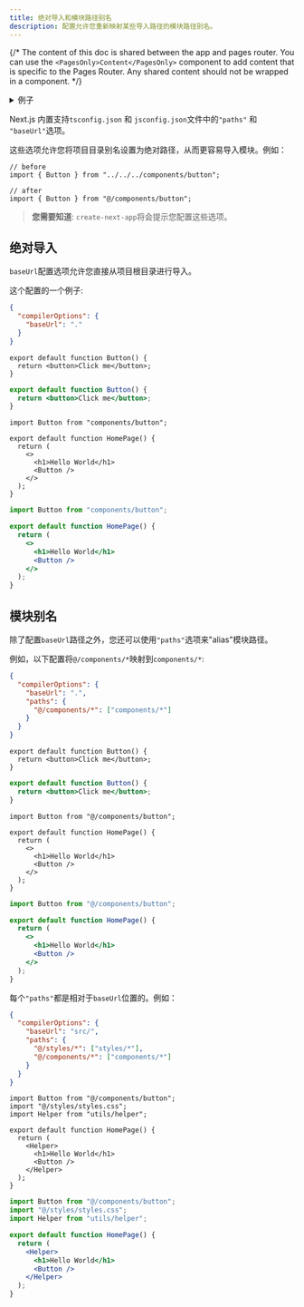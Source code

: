 ```yaml
---
title: 绝对导入和模块路径别名
description: 配置允许您重新映射某些导入路径的模块路径别名。
---
```


{/* The content of this doc is shared between the app and pages router. You can use the `<PagesOnly>Content</PagesOnly>` component to add content that is specific to the Pages Router. Any shared content should not be wrapped in a component. */}

<details>
  <summary>例子</summary>

- [绝对导入和别名](https://github.com/vercel/next.js/tree/canary/examples/with-absolute-imports)

</details>

Next.js 内置支持`tsconfig.json` 和 `jsconfig.json`文件中的`"paths"` 和 `"baseUrl"`选项。

这些选项允许您将项目目录别名设置为绝对路径，从而更容易导入模块。例如：

```tsx
// before
import { Button } from "../../../components/button";

// after
import { Button } from "@/components/button";
```

> **您需要知道**: `create-next-app`将会提示您配置这些选项。

## 绝对导入

`baseUrl`配置选项允许您直接从项目根目录进行导入。

这个配置的一个例子:

```json filename="tsconfig.json or jsconfig.json"
{
  "compilerOptions": {
    "baseUrl": "."
  }
}
```

```tsx filename="components/button.tsx" switcher
export default function Button() {
  return <button>Click me</button>;
}
```

```jsx filename="components/button.js" switcher
export default function Button() {
  return <button>Click me</button>;
}
```

```tsx filename="app/page.tsx" switcher
import Button from "components/button";

export default function HomePage() {
  return (
    <>
      <h1>Hello World</h1>
      <Button />
    </>
  );
}
```

```jsx filename="app/page.js" switcher
import Button from "components/button";

export default function HomePage() {
  return (
    <>
      <h1>Hello World</h1>
      <Button />
    </>
  );
}
```

## 模块别名

除了配置`baseUrl`路径之外，您还可以使用`"paths"`选项来"alias"模块路径。

例如，以下配置将`@/components/*`映射到`components/*`:

```json filename="tsconfig.json or jsconfig.json"
{
  "compilerOptions": {
    "baseUrl": ".",
    "paths": {
      "@/components/*": ["components/*"]
    }
  }
}
```

```tsx filename="components/button.tsx" switcher
export default function Button() {
  return <button>Click me</button>;
}
```

```jsx filename="components/button.js" switcher
export default function Button() {
  return <button>Click me</button>;
}
```

```tsx filename="app/page.tsx" switcher
import Button from "@/components/button";

export default function HomePage() {
  return (
    <>
      <h1>Hello World</h1>
      <Button />
    </>
  );
}
```

```jsx filename="app/page.js" switcher
import Button from "@/components/button";

export default function HomePage() {
  return (
    <>
      <h1>Hello World</h1>
      <Button />
    </>
  );
}
```

每个`"paths"`都是相对于`baseUrl`位置的。例如：

```json filename="tsconfig.json or jsconfig.json"
{
  "compilerOptions": {
    "baseUrl": "src/",
    "paths": {
      "@/styles/*": ["styles/*"],
      "@/components/*": ["components/*"]
    }
  }
}
```

```tsx filename="app/page.tsx" switcher
import Button from "@/components/button";
import "@/styles/styles.css";
import Helper from "utils/helper";

export default function HomePage() {
  return (
    <Helper>
      <h1>Hello World</h1>
      <Button />
    </Helper>
  );
}
```

```jsx filename="app/page.js" switcher
import Button from "@/components/button";
import "@/styles/styles.css";
import Helper from "utils/helper";

export default function HomePage() {
  return (
    <Helper>
      <h1>Hello World</h1>
      <Button />
    </Helper>
  );
}
```
